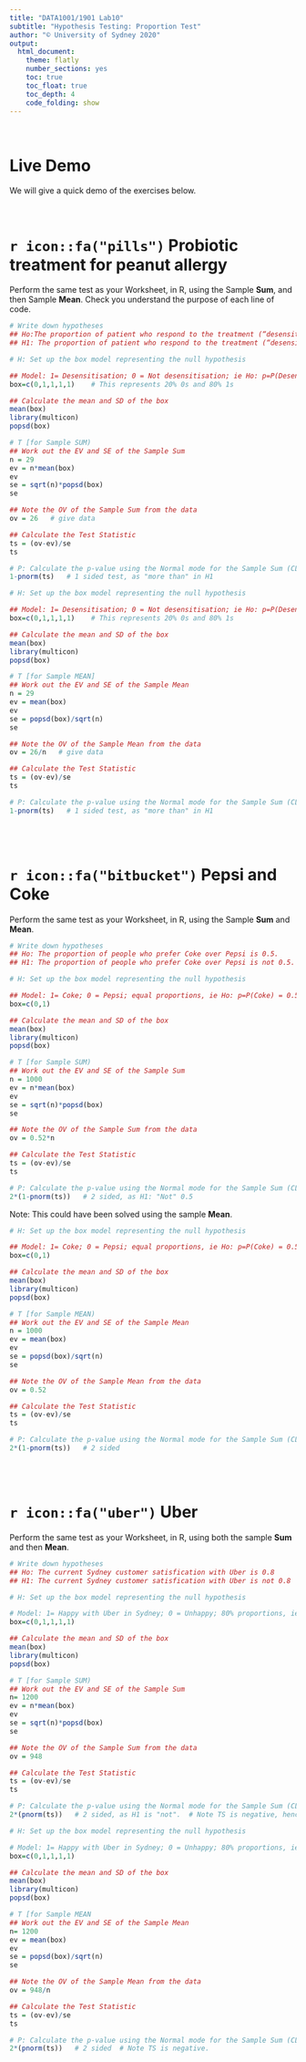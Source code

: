 ```yaml
---
title: "DATA1001/1901 Lab10"
subtitle: "Hypothesis Testing: Proportion Test"
author: "© University of Sydney 2020"
output:
  html_document:
    theme: flatly
    number_sections: yes
    toc: true
    toc_float: true
    toc_depth: 4
    code_folding: show
---
```

<style>
h2 { /* Header 2 */
    font-size: 22px
}
</style>

<style>
h3 { /* Header 3 */
    font-size: 18px
}
</style>

<br>

# Live Demo

We will give a quick demo of the exercises below.

<br>

# `r icon::fa("pills")` Probiotic treatment for peanut allergy  

Perform the same test as your Worksheet, in R, using the Sample **Sum**, and then Sample **Mean**.
Check you understand the purpose of each line of code.

```r
# Write down hypotheses
## Ho:The proportion of patient who respond to the treatment (“desensitise to peanut allergy”) is 0.8
## H1: The proportion of patient who respond to the treatment (“desensitise to peanut allergy”) is more than 0.8.

# H: Set up the box model representing the null hypothesis

## Model: 1= Desensitisation; 0 = Not desensitisation; ie Ho: p=P(Desensitisation) = 0.8
box=c(0,1,1,1,1)    # This represents 20% 0s and 80% 1s

## Calculate the mean and SD of the box
mean(box)
library(multicon)
popsd(box)

# T [for Sample SUM)
## Work out the EV and SE of the Sample Sum
n = 29
ev = n*mean(box)
ev
se = sqrt(n)*popsd(box)
se

## Note the OV of the Sample Sum from the data
ov = 26   # give data

## Calculate the Test Statistic
ts = (ov-ev)/se   
ts

# P: Calculate the p-value using the Normal mode for the Sample Sum (CLT).
1-pnorm(ts)   # 1 sided test, as "more than" in H1
```


```r
# H: Set up the box model representing the null hypothesis

## Model: 1= Desensitisation; 0 = Not desensitisation; ie Ho: p=P(Desensitisation) = 0.8
box=c(0,1,1,1,1)    # This represents 20% 0s and 80% 1s

## Calculate the mean and SD of the box
mean(box)
library(multicon)
popsd(box)

# T [for Sample MEAN]
## Work out the EV and SE of the Sample Mean
n = 29
ev = mean(box)
ev
se = popsd(box)/sqrt(n)
se

## Note the OV of the Sample Mean from the data
ov = 26/n   # give data

## Calculate the Test Statistic
ts = (ov-ev)/se   
ts

# P: Calculate the p-value using the Normal mode for the Sample Sum (CLT).
1-pnorm(ts)   # 1 sided test, as "more than" in H1
```


<br><br>

# `r icon::fa("bitbucket")` Pepsi and Coke  

Perform the same test as your Worksheet, in R, using the Sample **Sum** and **Mean**.

```r
# Write down hypotheses
## Ho: The proportion of people who prefer Coke over Pepsi is 0.5.
## H1: The proportion of people who prefer Coke over Pepsi is not 0.5.

# H: Set up the box model representing the null hypothesis

## Model: 1= Coke; 0 = Pepsi; equal proportions, ie Ho: p=P(Coke) = 0.5
box=c(0,1) 

## Calculate the mean and SD of the box
mean(box)
library(multicon)
popsd(box)

# T [for Sample SUM)
## Work out the EV and SE of the Sample Sum
n = 1000
ev = n*mean(box)
ev
se = sqrt(n)*popsd(box)
se

## Note the OV of the Sample Sum from the data
ov = 0.52*n

## Calculate the Test Statistic
ts = (ov-ev)/se   
ts

# P: Calculate the p-value using the Normal mode for the Sample Sum (CLT).
2*(1-pnorm(ts))   # 2 sided, as H1: "Not" 0.5
```

Note: This could have been solved using the sample **Mean**. 

```r
# H: Set up the box model representing the null hypothesis

## Model: 1= Coke; 0 = Pepsi; equal proportions, ie Ho: p=P(Coke) = 0.5
box=c(0,1) 

## Calculate the mean and SD of the box
mean(box)
library(multicon)
popsd(box)

# T [for Sample MEAN)
## Work out the EV and SE of the Sample Mean
n = 1000
ev = mean(box)
ev
se = popsd(box)/sqrt(n)
se

## Note the OV of the Sample Mean from the data
ov = 0.52

## Calculate the Test Statistic
ts = (ov-ev)/se   
ts

# P: Calculate the p-value using the Normal mode for the Sample Sum (CLT).
2*(1-pnorm(ts))   # 2 sided
```

<br><br>

# `r icon::fa("uber")` Uber 

Perform the same test as your Worksheet, in R, using both the sample **Sum** and then **Mean**.


```r
# Write down hypotheses
## Ho: The current Sydney customer satisfication with Uber is 0.8
## H1: The current Sydney customer satisfication with Uber is not 0.8

# H: Set up the box model representing the null hypothesis

# Model: 1= Happy with Uber in Sydney; 0 = Unhappy; 80% proportions, ie Ho: p=P(Happy with Uber Sydney) = 0.8
box=c(0,1,1,1,1) 

## Calculate the mean and SD of the box
mean(box)
library(multicon)
popsd(box)

# T [for Sample SUM)
## Work out the EV and SE of the Sample Sum
n= 1200
ev = n*mean(box)
ev
se = sqrt(n)*popsd(box)
se

## Note the OV of the Sample Sum from the data
ov = 948

## Calculate the Test Statistic
ts = (ov-ev)/se   
ts   

# P: Calculate the p-value using the Normal mode for the Sample Sum (CLT).
2*(pnorm(ts))   # 2 sided, as H1 is "not".  # Note TS is negative, hence lower tail area.
```


```r
# H: Set up the box model representing the null hypothesis

# Model: 1= Happy with Uber in Sydney; 0 = Unhappy; 80% proportions, ie Ho: p=P(Happy with Uber Sydney) = 0.8
box=c(0,1,1,1,1) 

## Calculate the mean and SD of the box
mean(box)
library(multicon)
popsd(box)

# T [for Sample MEAN
## Work out the EV and SE of the Sample Mean
n= 1200
ev = mean(box)
ev
se = popsd(box)/sqrt(n)
se

## Note the OV of the Sample Mean from the data
ov = 948/n

## Calculate the Test Statistic
ts = (ov-ev)/se   
ts   

# P: Calculate the p-value using the Normal mode for the Sample Sum (CLT).
2*(pnorm(ts))   # 2 sided  # Note TS is negative.
```



